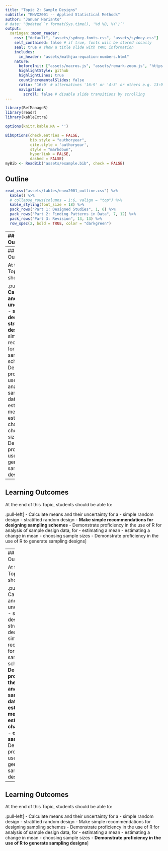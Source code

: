 ```yaml
---
title: "Topic 2: Sample Designs"
subtitle: "ENVX2001 -- Applied Statistical Methods"
author: "Januar Harianto"
# date: "Updated `r format(Sys.time(), '%d %B, %Y')`"
output:
  xaringan::moon_reader:
    css: ["default", "assets/sydney-fonts.css", "assets/sydney.css"]
    self_contained: false # if true, fonts will be stored locally
    seal: true # show a title slide with YAML information
    includes:
      in_header: "assets/mathjax-equation-numbers.html"
    nature:
      beforeInit: ["assets/macros.js", "assets/remark-zoom.js", "https://platform.twitter.com/widgets.js"]
      highlightStyle: github
      highlightLines: true
      countIncrementalSlides: false
      ratio: '16:9' # alternatives '16:9' or '4:3' or others e.g. 13:9
      navigation:
        scroll: false # disable slide transitions by scrolling
---
```


```r
library(RefManageR)
library(readr)
library(kableExtra)

options(knitr.kable.NA = '')

BibOptions(check.entries = FALSE, 
           bib.style = "authoryear", 
           cite.style = 'authoryear', 
           style = "markdown",
           hyperlink = FALSE, 
           dashed = FALSE)
myBib <- ReadBib("assets/example.bib", check = FALSE)
```

## Outline

```r
read_csv("assets/tables/envx2001_outline.csv") %>%
  kable() %>%
  # collapse_rows(columns = 1:6, valign = "top") %>%
  kable_styling(font_size = 18) %>%
  pack_rows("Part 1: Designed Studies", 1, 6) %>%
  pack_rows("Part 2: Finding Patterns in Data", 7, 12) %>%
  pack_rows("Part 3: Revision", 13, 13) %>%
  row_spec(2, bold = TRUE, color = "darkgreen")
```


---
## Learning Outcomes

At the end of this Topic, students should be able to:

.pull-left[
- Calculate means and their uncertainty for a
  - simple random design
  - stratified random design
- Make simple recommendations for designing sampling schemes
- Demonstrate proficiency in the use of R for analysis of sample design data, for
  - estimating a mean
  - estimating a change in mean
  - choosing sample sizes
- Demonstrate proficiency in the use of R to generate sampling designs
]






---
## Learning Outcomes

At the end of this Topic, students should be able to:

.pull-left[
- **Calculate means and their uncertainty for a**
  - **simple random design**
  - **stratified random design**
- Make simple recommendations for designing sampling schemes
- Demonstrate proficiency in the use of R for analysis of sample design data, for
  - estimating a mean
  - estimating a change in mean
  - choosing sample sizes
- Demonstrate proficiency in the use of R to generate sampling designs
]





---
## Learning Outcomes

At the end of this Topic, students should be able to:

.pull-left[
- Calculate means and their uncertainty for a
  - simple random design
  - stratified random design
- **Make simple recommendations for designing sampling schemes**
- Demonstrate proficiency in the use of R for analysis of sample design data, for
  - estimating a mean
  - estimating a change in mean
  - choosing sample sizes
- Demonstrate proficiency in the use of R to generate sampling designs
]






---
## Learning Outcomes

At the end of this Topic, students should be able to:

.pull-left[
- Calculate means and their uncertainty for a
  - simple random design
  - stratified random design
- Make simple recommendations for designing sampling schemes
- **Demonstrate proficiency in the use of R for analysis of sample design data, for**
  - **estimating a mean**
  - **estimating a change in mean**
  - **choosing sample sizes**
- Demonstrate proficiency in the use of R to generate sampling designs
]





---
## Learning Outcomes

At the end of this Topic, students should be able to:

.pull-left[
- Calculate means and their uncertainty for a
  - simple random design
  - stratified random design
- Make simple recommendations for designing sampling schemes
- Demonstrate proficiency in the use of R for analysis of sample design data, for
  - estimating a mean
  - estimating a change in mean
  - choosing sample sizes
- **Demonstrate proficiency in the use of R to generate sampling designs**
]




